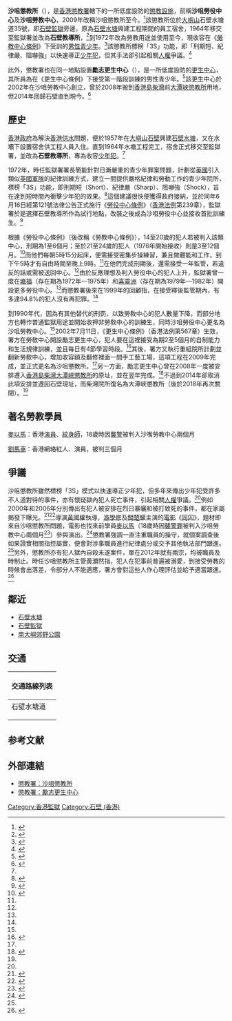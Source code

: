 {{Infobox prison
| prison_name    = 沙咀懲教所<br>{{lang|en|Sha Tsui Correctional Institution}}
| image          = File:Shek Pik Prison (Hong Kong).jpg
| caption        = 沙咀懲教所（右）及石壁監獄（中）
| location       = 大嶼山石壁水塘道35號
| coordinates    = 
| status         = 使用中
| classification = 低度設防
| capacity       = 121人
| opened         = 1964年（石壁教導所）<br>1972年（沙咀勞役中心）
| closed         = 
| managed_by     = 香港懲教署
| header =
| content = 
}}
{{Infobox prison
| prison_name    = 勵志更生中心<br>{{lang|en|Lai Chi Rehabilitation Centre}}
| image          = 
| caption        = 
| location       = 大嶼山石壁水塘道35號
| coordinates    = 
| status         = 使用中
| classification = 低度設防
| capacity       = 90人
| opened         = 2002年
| closed         = 
| managed_by     = 香港懲教署
| header =
| content = 
}}

'''沙咀懲教所'''（{{lang-en|Sha Tsui Correctional Institution}}），是[[香港|香港]][[懲教署|懲教署]]轄下的一所低度設防的[[監獄|懲教設施]]，前稱'''沙咀勞役中心'''及'''沙咀勞教中心'''，2009年改稱沙咀懲教所至今。<ref name="info">{{cite news |title=沙咀懲教所今開始收納召回所員（附圖） |url=https://www.info.gov.hk/gia/general/200906/29/P200906260194.htm |accessdate=2020-03-08 |agency=香港特別行政區政府新聞處 |issue=2009-06-29 |archive-date=2019-09-02 |archive-url=https://web.archive.org/web/20190902102456/https://www.info.gov.hk/gia/general/200906/29/P200906260194.htm |dead-url=no }}</ref>該懲教所位於[[大嶼山|大嶼山]]石壁水塘道35號，即[[石壁監獄|石壁監獄]]旁邊，原為[[石壁水塘|石壁水塘]]興建工程期間的員工宿舍，1964年移交至監獄署並改為'''石壁教導所'''，<ref name="何仲詩">{{cite book |author1=何仲詩 |title=風雲背後──香港監獄私人檔案 |date=2008-03-13 |publisher=紅出版（藍天圖書） |location=香港 |isbn=9789628980505 |accessdate=2020-02-23}}</ref>{{Rp|17}}到1972年改為勞教用途並使用至今，現收容在《[[勞動改造|勞教中心條例]]》下受訓的[[男性|男性]][[青少年|青少年]]。<ref>{{cite web |title=沙咀懲教所 |url=https://www.csd.gov.hk/tc_chi/facility/facility_ind/ins_lan_stci.html |website=香港懲教署 |accessdate=2020-03-08 |archive-url=https://web.archive.org/web/20191129155316/https://www.csd.gov.hk/tc_chi/facility/facility_ind/ins_lan_stci.html |archive-date=2019-11-29 |dead-url=no }}</ref>該懲教所標榜「3S」功能，即「刑期短、紀律嚴、阻嚇強」以快速導正[[青少年犯罪|少年犯]]，但其手法卻引起相關[[人權|人權]]爭議。<ref name="thenewslens">{{cite news |author1=陳娉婷 |title=橫跨25年，前少年犯揭懲教虐待：打爆睪丸、耳膜弄傷、十二指腸潰瘍 |url=https://www.thenewslens.com/feature/hk-prisoners-cry/107975 |accessdate=2020-03-08 |work=關鍵評論網 |date=2018-11-15 |archive-date=2021-01-28 |archive-url=https://web.archive.org/web/20210128132148/https://www.thenewslens.com/feature/hk-prisoners-cry/107975 |dead-url=no }}</ref>

此外，懲教署也在同一地點設置'''勵志更生中心'''（{{lang-en|Lai Chi Rehabilitation Centre}}），是一所低度設防的[[更生中心|更生中心]]，其所員為在《更生中心條例》下接受第一階段訓練的男性青少年。<ref>{{cite web |title=勵志更生中心 |url=https://www.csd.gov.hk/tc_chi/facility/facility_ind/ins_lan_lcrc.html |website=香港懲教署 |accessdate=2020-03-08 |archive-date=2019-10-30 |archive-url=https://web.archive.org/web/20191030025403/https://www.csd.gov.hk/tc_chi/facility/facility_ind/ins_lan_lcrc.html |dead-url=no }}</ref>該更生中心於2002年在沙咀勞教中心創立，曾於2008年搬到[[香港島|香港島]][[柴灣|柴灣]]前[[大潭峽懲教所|大潭峽懲教所]]用地，但2014年回歸石壁直到現今。<ref name="太陽報">{{cite news |title=勵志更生中心用地與沙咀懲教所對調 |url=https://hk.news.yahoo.com/%E5%8B%B5%E5%BF%97%E6%9B%B4%E7%94%9F%E4%B8%AD%E5%BF%83%E7%94%A8%E5%9C%B0%E8%88%87%E6%B2%99%E5%92%80%E6%87%B2%E6%95%99%E6%89%80%E5%B0%8D%E8%AA%BF-222510249.html |accessdate=2020-02-21 |work=太陽報 |date=2014-01-16 |archive-date=2021-01-26 |archive-url=https://web.archive.org/web/20210126203907/https://hk.news.yahoo.com/%E5%8B%B5%E5%BF%97%E6%9B%B4%E7%94%9F%E4%B8%AD%E5%BF%83%E7%94%A8%E5%9C%B0%E8%88%87%E6%B2%99%E5%92%80%E6%87%B2%E6%95%99%E6%89%80%E5%B0%8D%E8%AA%BF-222510249.html |dead-url=no }}</ref>

== 歷史 ==
[[英屬香港|香港政府]]為解決[[香港供水|香港供水]]問題，便於1957年在[[大嶼山|大嶼山]][[石壁_(香港)|石壁]]興建[[石壁水塘|石壁水塘]]，又在水壩下設置宿舍供工程人員入住。直到1964年水塘工程完工，宿舍正式移交至監獄署，並改為'''石壁教導所'''，專為收容[[青少年犯罪|少年犯]]。<ref name="何仲詩"/>{{Rp|17}}

1972年，時任監獄署署長簡能針對日漸嚴重的青少年罪案問題，計劃從[[英國|英國]]引入類似[[英國軍隊|英國軍隊]]的紀律訓練方式，建立一間提供嚴格紀律和勞動工作的青少年院所，標榜「3S」功能，即刑期短（Short）、紀律嚴（Sharp）、阻嚇強（Shock），旨在達到短時間內衝擊少年犯的效果。<ref name="csd">{{cite book |author1=冼樂嘉 |author2=呂麗娟 |title=香港懲教　任重道遠 |date=1999-03 |publisher=香港懲教署 |location=香港 |isbn=9628513044 |url=https://www.csd.gov.hk/images/doc/pub/pub_off/Full_main_BR.pdf |accessdate=2010-02-29 |archive-url=https://web.archive.org/web/20180114045353/http://www.csd.gov.hk/images/doc/pub/pub_off/Full_main_BR.pdf |archive-date=2018-01-14 |dead-url=yes }}</ref>{{Rp|89}}這個建議很快便獲得政府接納，並於同年6月16日經第121號法律公告正式施行《[[勞動改造|勞役中心條例]]》（[[香港法例|香港法例]]第239章），監獄署於是選擇石壁教導所作為試行地點，改裝之後成為沙咀勞役中心並接收首批訓練生。<ref>{{cite web |title=第239章 《勞敎中心條例》 |url=https://www.elegislation.gov.hk/hk/cap239 |website=電子版香港法例 |publisher=香港特別行政區律政司 |accessdate=2020-03-07 |archive-date=2021-07-08 |archive-url=https://web.archive.org/web/20210708014932/https://www.elegislation.gov.hk/hk/cap239 |dead-url=no }}</ref>

根據《勞役中心條例》（後改稱《勞教中心條例》），14至20歲的犯人若被判入該類中心，刑期為1至6個月；至於21至24歲的犯人（1976年開始接收）則是3至12個月。<ref name="成報">{{cite news |author1=法庭組 |title=廚藝生葉卓賢判入勞教中心 |url=http://www.singpao.com.hk/index.php?fi=news1&id=25504 |accessdate=2020-03-07 |work=成報 |date=2017-03-23 |archive-date=2020-03-11 |archive-url=https://web.archive.org/web/20200311155511/http://www.singpao.com.hk/index.php?fi=news1 |dead-url=no }}</ref>而他們每朝5時15分起床，便需接受密集步操練習，兼且做體能和工作，到下午5時才有自由時間至晚上9時。<ref name="csd"/>{{Rp|90}}在他們完成刑期後，還需接受一年監管，若違反的話或需被送回中心。<ref name="成報"/>由於反應理想及判入勞役中心的犯人上升，監獄署曾一度在[[塘福懲教所|塘福]]（存在期為1972年—1975年）和[[喜靈洲懲教設施|喜靈洲]]（存在期為1979年—1982年）開設更多勞役中心。<ref name="何仲詩"/>{{Rp|28}}而懲教署後來在1999年的回顧指，在接受釋後監管期內，有多達94.8%的犯人沒有再犯罪。<ref name="csd"/>{{Rp|90}}

到1990年代，因為有其他替代的刑罰，以致勞敎中心的犯人數量下降，而部分地方也轉作普通監獄用途並開始收押非勞敎中心的訓練生，同時沙咀勞役中心更名為沙咀勞教中心。<ref name="csd"/>{{Rp|90}}2002年7月11日，《更生中心條例》（香港法例第567章）生效，署方在勞敎中心開設勵志更生中心，犯人要在這裡接受為期2至5個月的自制能力和生活規律訓練，並且每日有4節學習時段。<ref>{{cite news |author1=李偉平 |title=青少年在這裏更生成長 |url=http://paper.wenweipo.com/2002/07/10/HK0207100032.htm |accessdate=2020-03-08 |work=文匯報 |date=2002-07-10 |archive-date=2009-11-20 |archive-url=https://web.archive.org/web/20091120140350/http://paper.wenweipo.com/2002/07/10/HK0207100032.htm |dead-url=no }}</ref>其後，署方又執行重組院所計劃並翻新勞敎中心，增加收容額及翻修裡面一間手工藝工場，這項工程在2009年完成，並正式更名為沙咀懲教所。<ref name="info"/>另一方面，勵志更生中心曾在2008年一度被安排遷入[[香港島|香港島]][[柴灣|柴灣]][[大潭峽懲教所|大潭峽懲教所]]的原址，並在翌年完成。<ref>{{cite news |author1=懲教署 |title=全新勵志更生中心今日投入服務 |url=https://www.info.gov.hk/gia/general/200905/25/P200905250182.htm |accessdate=2020-02-21 |agency=香港特別行政區政府新聞處 |date=2009-05-25 |archive-url=https://web.archive.org/web/20190902104929/https://www.info.gov.hk/gia/general/200905/25/P200905250182.htm |archive-date=2019-09-02 |dead-url=no }}</ref>不過到2014年卻取消此項安排並遷回石壁現址，而柴灣院所復名為大潭峽懲教所（後於2018年再次關閉）。<ref name="太陽報"/>

== 著名勞教學員 ==
[[麥以馬|麥以馬]]：香港[[演員|演員]]、[[紋身師|紋身師]]，18歲時因[[襲警|襲警]]被判入沙嘴勞教中心兩個月

[[劉馬車|劉馬車]]：香港網絡紅人、演員，被判三個月

== 爭議 ==
沙咀懲教所雖然標榜「3S」模式以快速導正少年犯，但多年來傳出少年犯受許多不人道對待的事件，亦有懷疑獄內犯人死亡事件，引起相關[[人權|人權]]爭議。<ref name="thenewslens"/>例如2000年和2006年分別傳出有犯人被安排在烈日暴曬和被打致死的事件，都在家屬揭發下曝光。<ref>{{cite web |author1=懲教署 |title=就沙咀勞教中心一名囚犯的死亡事件的簡報 |url=https://www.legco.gov.hk/yr00-01/chinese/panels/se/papers/b495c01.pdf |publisher=香港特別行政區立法會 |accessdate=2020-03-08 |archive-date=2019-11-04 |archive-url=https://web.archive.org/web/20191104095233/https://www.legco.gov.hk/yr00-01/chinese/panels/se/papers/b495c01.pdf |dead-url=no }}</ref><ref>{{cite news |title=醫生證實腦水腫　重案組接手調查　勞教青年送院暴斃母質疑懲署打死人 |url=https://hk.news.appledaily.com/local/daily/article/20060726/6161282 |accessdate=2020-03-08 |work=香港蘋果日報 |date=2006-07-26 }}{{Dead link}}</ref>導演[[黃國權|黃國權]]執導，[[游學修|游學修]]及[[關楚耀|關楚耀]]主演的[[電影|電影]]《[[同囚|同囚]]》，題材即來自沙咀懲教所問題，電影也找來前學員[[麥以馬|麥以馬]]（18歲時因[[襲警罪|襲警罪]]被判入沙咀勞教中心兩個月<ref>{{cite news |author1=李智智 |title=雙臂圖案刻盡痛苦　曾入黑幫紋身師浪子回頭 |url=https://www.singtaousa.com/sf/19-%E5%8D%B3%E6%99%82%E6%B8%AF%E8%81%9E/169591-%E9%9B%99%E8%87%82%E5%9C%96%E6%A1%88%E5%88%BB%E7%9B%A1%E7%97%9B%E8%8B%A6%E3%80%80%E6%9B%BE%E5%85%A5%E9%BB%91%E5%B9%AB%E7%B4%8B%E8%BA%AB%E5%B8%AB%E6%B5%AA%E5%AD%90%E5%9B%9E%E9%A0%AD |accessdate=2020-03-08 |work=星島日報 |date=2017-06-24 |archive-date=2019-08-15 |archive-url=https://web.archive.org/web/20190815113259/https://www.singtaousa.com/sf/19-%E5%8D%B3%E6%99%82%E6%B8%AF%E8%81%9E/169591-%E9%9B%99%E8%87%82%E5%9C%96%E6%A1%88%E5%88%BB%E7%9B%A1%E7%97%9B%E8%8B%A6%E3%80%80%E6%9B%BE%E5%85%A5%E9%BB%91%E5%B9%AB%E7%B4%8B%E8%BA%AB%E5%B8%AB%E6%B5%AA%E5%AD%90%E5%9B%9E%E9%A0%AD/ |dead-url=no }}</ref>）參與演出。<ref name="hk01">{{cite news |author1=麥佩雯 |title=【同囚・上】徒手洗廁、捧糞　前少年犯憶勞教生活：第二晚已想死 |url=https://www.hk01.com/%E7%A4%BE%E5%8D%80%E5%B0%88%E9%A1%8C/98516/%E5%90%8C%E5%9B%9A-%E4%B8%8A-%E5%BE%92%E6%89%8B%E6%B4%97%E5%BB%81-%E6%8D%A7%E7%B3%9E-%E5%89%8D%E5%B0%91%E5%B9%B4%E7%8A%AF%E6%86%B6%E5%8B%9E%E6%95%99%E7%94%9F%E6%B4%BB-%E7%AC%AC%E4%BA%8C%E6%99%9A%E5%B7%B2%E6%83%B3%E6%AD%BB |accessdate=2020-03-08 |work=香港01 |date=2017-06-17 |archive-date=2021-01-27 |archive-url=https://web.archive.org/web/20210127051048/https://www.hk01.com/%E7%A4%BE%E5%8D%80%E5%B0%88%E9%A1%8C/98516/%E5%90%8C%E5%9B%9A-%E4%B8%8A-%E5%BE%92%E6%89%8B%E6%B4%97%E5%BB%81-%E6%8D%A7%E7%B3%9E-%E5%89%8D%E5%B0%91%E5%B9%B4%E7%8A%AF%E6%86%B6%E5%8B%9E%E6%95%99%E7%94%9F%E6%B4%BB-%E7%AC%AC%E4%BA%8C%E6%99%9A%E5%B7%B2%E6%83%B3%E6%AD%BB |dead-url=no }}</ref>懲教署強調一直注重職員的操守，就個案調查後如果證實相關指控屬實，便會對涉事職員進行紀律處分或交予其他執法部門跟進。<ref name="hk01"/>另外，懲教所亦有犯人獄內自殺未遂案件，單在2012年就有兩宗，均被職員及時制止。時任沙咀懲教所主管黃灝然指，犯人在犯事前普遍被溺愛，到接受勞教的時候會出落差，令部分人不能適應，署方會對這些人作心理評估並給予適當跟進。<ref>{{cite news |author1=呂少群 |title=沙咀懲教所嚴律促重生 |url=http://paper.takungpao.com/html/2012-03/22/content_14_1.htm |accessdate=2020-03-08 |work=大公報 |date=2012-03-22 |archive-date=2021-01-25 |archive-url=https://web.archive.org/web/20210125041809/http://paper.takungpao.com/html/2012-03/22/content_14_1.htm |dead-url=no }}</ref>

== 鄰近 ==
*[[石壁水塘|石壁水塘]]
*[[石壁監獄|石壁監獄]]
*[[南大嶼郊野公園|南大嶼郊野公園]]

== 交通 ==
{| class="mw-collapsible mw-collapsed wikitable" style="background:yellow; margin: 0 auto; width: auto;" 
!交通路線列表
|-
|
;石壁水塘道
{{大嶼山巴士簡單列表|1|11|11A}}
|}

== 参考文献 ==
{{Reflist|2}}

== 外部連結 ==
* [http://www.csd.gov.hk/tc_chi/facility/facility_ind/ins_lan_stci.html 懲教署：沙咀懲教所]{{Wayback|url=http://www.csd.gov.hk/tc_chi/facility/facility_ind/ins_lan_stci.html |date=20170413154420 }}
* [http://www.csd.gov.hk/tc_chi/facility/facility_ind/ins_lan_lcrc.html 懲教署：勵志更生中心]{{Wayback|url=http://www.csd.gov.hk/tc_chi/facility/facility_ind/ins_lan_lcrc.html |date=20200426041510 }}

{{香港懲教設施}}
{{香港政府宿舍}}
[[Category:香港監獄|Category:香港監獄]]
[[Category:石壁_(香港)|Category:石壁 (香港)]]